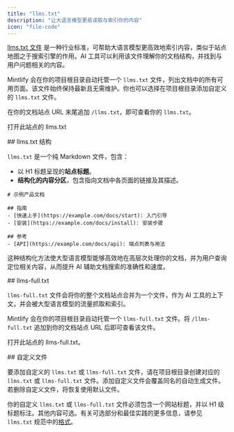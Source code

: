 ```yaml
---
title: "llms.txt"
description: "让大语言模型更易读取与索引你的内容"
icon: "file-code"
---
```



[llms.txt 文件](https://llmstxt.org) 是一种行业标准，可帮助大语言模型更高效地索引内容，类似于站点地图之于搜索引擎的作用。AI 工具可以利用该文件理解你的文档结构，并找到与用户问题相关的内容。

Mintlify 会在你的项目根目录自动托管一个 `llms.txt` 文件，列出文档中的所有可用页面。该文件始终保持最新且无需维护。你也可以选择在项目根目录添加自定义的 `llms.txt` 文件。

在你的文档站点 URL 末尾追加 `/llms.txt`，即可查看你的 `llms.txt`。

<PreviewButton href="https://mintlify.com/docs/llms.txt">打开此站点的 llms.txt</PreviewButton>


<div id="llmstxt-structure">
  ## llms.txt 结构
</div>

`llms.txt` 是一个纯 Markdown 文件，包含：

* 以 H1 标题呈现的**站点标题**。
* **结构化的内容分区**，包含指向文档中各页面的链接及其描述。

```mdx llms.txt 示例
# 示例产品文档

## 指南
- [快速上手](https://example.com/docs/start): 入门引导
- [安装](https://example.com/docs/install): 安装步骤

## 参考
- [API](https://example.com/docs/api): 端点列表与用法
```

这种结构化方法使大型语言模型能够高效地在高层次处理你的文档，并为用户查询定位相关内容，从而提升 AI 辅助文档搜索的准确性和速度。


<div id="llms-fulltxt">
  ## llms-full.txt
</div>

`llms-full.txt` 文件会将你的整个文档站点合并为一个文件，作为 AI 工具的上下文，并会被大型语言模型的流量抓取和索引。

Mintlify 会在你的项目根目录自动托管一个 `llms-full.txt` 文件。将 `/llms-full.txt` 追加到你的文档站点 URL 后即可查看该文件。

<PreviewButton href="https://mintlify.com/docs/llms-full.txt">打开此站点的 llms-full.txt。</PreviewButton>



<div id="custom-files">
  ## 自定义文件
</div>

要添加自定义的 `llms.txt` 或 `llms-full.txt` 文件，请在项目根目录创建对应的 `llms.txt` 或 `llms-full.txt` 文件。添加自定义文件会覆盖同名的自动生成文件。若删除自定义文件，将恢复使用默认文件。

你的自定义 `llms.txt` 或 `llms-full.txt` 文件必须包含一个网站标题，并以 H1 级标题标注。其他内容可选。有关可选部分和最佳实践的更多信息，请参见 `llms.txt` 规范中的[格式](https://llmstxt.org/#format)。
